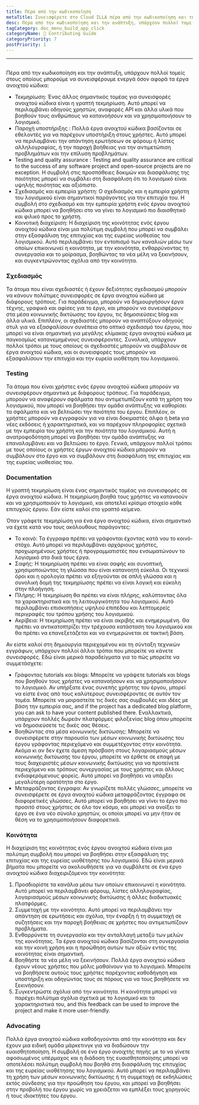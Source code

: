 ```yaml
---
title: Πέρα από την κωδικοποίηση
metaTitle: Συνεισφέρετε στο Cloud ILLA πέρα από την κωδικοποίηση και την ανάπτυξη
desc: Πέρα από την κωδικοποίηση και την ανάπτυξη, υπάρχουν πολλοί τομείς στους οποίους μπορούμε να συνεισφέρουμε ενεργά στο σύννεφο της ILLA
tagCategory: doc_menu_build_app_click
categoryName: 📎 Contributing Guide
categoryPriority: 7
postPriority: 1
---
```


* * *

## <Heading hidden>Πέρα από τον κώδικα</Heading>

Πέρα από την κωδικοποίηση και την ανάπτυξη, υπάρχουν πολλοί τομείς στους οποίους μπορούμε να συνεισφέρουμε ενεργά όσον αφορά τα έργα ανοιχτού κώδικα:

-   Τεκμηρίωση: Ένας άλλος σημαντικός τομέας για συνεισφορές ανοιχτού κώδικα είναι η γραπτή τεκμηρίωση. Αυτό μπορεί να περιλαμβάνει οδηγούς χρηστών, αναφορές API και άλλα υλικά που βοηθούν τους ανθρώπους να κατανοήσουν και να χρησιμοποιήσουν το λογισμικό.
-   Παροχή υποστήριξης : Πολλά έργα ανοιχτού κώδικα βασίζονται σε εθελοντές για να παρέχουν υποστήριξη στους χρήστες. Αυτό μπορεί να περιλαμβάνει την απάντηση ερωτήσεων σε φόρουμ ή λίστες αλληλογραφίας, ή την παροχή βοήθειας για την αντιμετώπιση προβλημάτων και την επίλυση προβλημάτων.
-   Testing and quality assurance : Testing and quality assurance are critical to the success of any software project and open-source projects are no exception. Η συμβολή στις προσπάθειες δοκιμών και διασφάλισης της ποιότητας μπορεί να συμβάλει στη διασφάλιση ότι το λογισμικό είναι υψηλής ποιότητας και αξιόπιστο.
-   Σχεδιασμός και εμπειρία χρήστη: Ο σχεδιασμός και η εμπειρία χρήστη του λογισμικού είναι σημαντικοί παράγοντες για την επιτυχία του. Η συμβολή στο σχεδιασμό και την εμπειρία χρήστη ενός έργου ανοιχτού κώδικα μπορεί να βοηθήσει στο να γίνει το λογισμικό πιο διαισθητικό και φιλικό προς το χρήστη.
-   Κοινοτική διαχείριση: Η διαχείριση της κοινότητας ενός έργου ανοιχτού κώδικα είναι μια πολύτιμη συμβολή που μπορεί να συμβάλει στην εξασφάλιση της επιτυχίας και της ευρείας υιοθεσίας του λογισμικού. Αυτό περιλαμβάνει τον εντοπισμό των καναλιών μέσω των οποίων επικοινωνεί η κοινότητα, με την κοινότητα, ενθαρρύνοντας τη συνεργασία και το μοίρασμα, βοηθώντας τα νέα μέλη να ξεκινήσουν, και συγκεντρώνοντας σχόλια από την κοινότητα.

### [](https://www.illacloud.com/zh-CN/blog/opensource-for-non-developers#design)Σχεδιασμός

Τα άτομα που είναι σχεδιαστές ή έχουν δεξιότητες σχεδιασμού μπορούν να κάνουν πολύτιμες συνεισφορές σε έργα ανοιχτού κώδικα με διάφορους τρόπους. Για παράδειγμα, μπορούν να δημιουργήσουν έργα τέχνης, γραφικά και αφίσες για το έργο, και μπορούν να συνεισφέρουν στα μέσα κοινωνικής δικτύωσης του έργου, τις δημοσιεύσεις blog και άλλα υλικά. Επιπλέον, οι σχεδιαστές μπορούν να αναπτύξουν οδηγούς στυλ για να εξασφαλίσουν συνέπεια στο οπτικό σχεδιασμό του έργου, που μπορεί να είναι σημαντική για μεγάλης κλίμακας έργα ανοιχτού κώδικα με παγκοσμίως κατανεμημένους συνεισφέροντες. Συνολικά, υπάρχουν πολλοί τρόποι με τους οποίους οι σχεδιαστές μπορούν να συμβάλουν σε έργα ανοιχτού κώδικα, και οι συνεισφορές τους μπορούν να εξασφαλίσουν την επιτυχία και την ευρεία υιοθέτηση του λογισμικού.

### [](https://www.illacloud.com/zh-CN/blog/opensource-for-non-developers#testing)Testing

Τα άτομα που είναι χρήστες ενός έργου ανοιχτού κώδικα μπορούν να συνεισφέρουν σημαντικά με διάφορους τρόπους. Για παράδειγμα, μπορούν να αναφέρουν σφάλματα που αντιμετωπίζουν κατά τη χρήση του λογισμικού, που μπορεί να βοηθήσει την ομάδα ανάπτυξης να καθορίσει τα σφάλματα και να βελτιώσει την ποιότητα του έργου. Επιπλέον, οι χρήστες μπορούν να εγγραφούν για να είναι δοκιμαστές άλφα ή beta για νέες εκδόσεις ή χαρακτηριστικά, και να παρέχουν πληροφορίες σχετικά με την εμπειρία του χρήστη και την ποιότητα του λογισμικού. Αυτή η ανατροφοδότηση μπορεί να βοηθήσει την ομάδα ανάπτυξης να επαναλαμβάνει και να βελτιώσει το έργο. Γενικά, υπάρχουν πολλοί τρόποι με τους οποίους οι χρήστες έργων ανοιχτού κώδικα μπορούν να συμβάλουν στο έργο και να συμβάλουν στη διασφάλιση της επιτυχίας και της ευρείας υιοθεσίας του.

### [](https://www.illacloud.com/zh-CN/blog/opensource-for-non-developers#documentation)Documentation

Η γραπτή τεκμηρίωση είναι ένας σημαντικός τομέας για συνεισφορές σε έργα ανοιχτού κώδικα. Η τεκμηρίωση βοηθά τους χρήστες να κατανοούν και να χρησιμοποιούν το λογισμικό, και αποτελεί κρίσιμο στοιχείο κάθε επιτυχούς έργου. Εάν είστε καλοί στο γραπτό κείμενο.

Όταν γράφετε τεκμηρίωση για ένα έργο ανοιχτού κώδικα, είναι σημαντικό να έχετε κατά νου τους ακόλουθους παράγοντες:

-   Το κοινό: Τα έγγραφα πρέπει να γράφονται έχοντας κατά νου το κοινό-στόχο. Αυτό μπορεί να περιλαμβάνει αρχάριους χρήστες, προχωρημένους χρήστες ή προγραμματιστές που ενσωματώνουν το λογισμικό στα δικά τους έργα.
-   Σαφής: Η τεκμηρίωση πρέπει να είναι σαφής και συνοπτική, χρησιμοποιώντας τη γλώσσα που είναι κατανοητή εύκολα. Οι τεχνικοί όροι και η ορολογία πρέπει να εξηγούνται σε απλή γλώσσα και η συνολική δομή της τεκμηρίωσης πρέπει να είναι λογική και εύκολη στην πλοήγηση.
-   Πλήρης: Η τεκμηρίωση θα πρέπει να είναι πλήρης, καλύπτοντας όλα τα χαρακτηριστικά και τη λειτουργικότητα του λογισμικού. Αυτό περιλαμβάνει επισκοπήσεις υψηλού επιπέδου και λεπτομερείς περιγραφές του τρόπου χρήσης του λογισμικού.
-   Ακρίβεια: Η τεκμηρίωση πρέπει να είναι ακριβής και ενημερωμένη. Θα πρέπει να αντικατοπτρίζει την τρέχουσα κατάσταση του λογισμικού και θα πρέπει να επανεξετάζεται και να ενημερώνεται σε τακτική βάση.

Αν είστε καλοί στη δημιουργία περιεχομένου και τη σύνταξη τεχνικών εγγράφων, υπάρχουν πολλοί άλλοι τρόποι που μπορείτε να κάνετε συνεισφορές. Εδώ είναι μερικά παραδείγματα για το πώς μπορείτε να συμμετάσχετε:

-   Γράφοντας tutorials και blogs: Μπορείτε να γράψετε tutorials και blogs που βοηθούν τους χρήστες να κατανοήσουν και να χρησιμοποιήσουν το λογισμικό. Αν υπήρξατε ένας συνεπής χρήστης του έργου, μπορεί να είστε ένας από τους καλύτερους συνεισφέροντες σε αυτόν τον τομέα. Μπορείτε να μοιραστείτε τις δικές σας συμβουλές και ιδέες με βάση την εμπειρία σας, and if the project has a dedicated blog platform, you can ask to have your content published there. Εναλλακτικά, υπάρχουν πολλές δωρεάν πλατφόρμες φιλοξενίας blog όπου μπορείτε να δημοσιεύσετε τις δικές σας θέσεις.
-   Βοηθώντας στα μέσα κοινωνικής δικτύωσης: Μπορείτε να συνεισφέρετε στην παρουσία των μέσων κοινωνικής δικτύωσης του έργου γράφοντας περιεχόμενο και συμμετέχοντας στην κοινότητα. Ακόμα κι αν δεν έχετε άμεση πρόσβαση στους λογαριασμούς μέσων κοινωνικής δικτύωσης του έργου, μπορείτε να έρθετε σε επαφή με τους διαχειριστές μέσων κοινωνικής δικτύωσης για να προτείνετε περιεχόμενο και τρόπους συνεργασίας με τους χρήστες και άλλους ενδιαφερόμενους φορείς. Αυτό μπορεί να βοηθήσει να υπάρξει μεγαλύτερη ορατότητα στο έργο.
-   Μεταφράζοντας έγγραφα: Αν γνωρίζετε πολλές γλώσσες, μπορείτε να συνεισφέρετε σε έργα ανοιχτού κώδικα μεταφράζοντας έγγραφα σε διαφορετικές γλώσσες. Αυτό μπορεί να βοηθήσει να γίνει το έργο πιο προσιτό στους χρήστες σε όλο τον κόσμο, και μπορεί να ανοίξει το έργο σε ένα νέο σύνολο χρηστών, οι οποίοι μπορεί να μην ήταν σε θέση να το χρησιμοποιήσουν διαφορετικά.

### [](https://www.illacloud.com/zh-CN/blog/opensource-for-non-developers#community)Κοινότητα

Η διαχείριση της κοινότητας ενός έργου ανοιχτού κώδικα είναι μια πολύτιμη συμβολή που μπορεί να βοηθήσει στην εξασφάλιση της επιτυχίας και της ευρείας υιοθέτησης του λογισμικού. Εδώ είναι μερικά βήματα που μπορείτε να ακολουθήσετε για να συμβάλετε σε ένα έργο ανοιχτού κώδικα διαχειριζόμενοι την κοινότητα:

1.  Προσδιορίστε τα κανάλια μέσω των οποίων επικοινωνεί η κοινότητα. Αυτό μπορεί να περιλαμβάνει φόρουμ, λίστες αλληλογραφίας, λογαριασμούς μέσων κοινωνικής δικτύωσης ή άλλες διαδικτυακές πλατφόρμες.
2.  Συμμετοχή με την κοινότητα. Αυτό μπορεί να περιλαμβάνει την απάντηση σε ερωτήσεις και σχόλια, την έναρξη ή τη συμμετοχή σε συζητήσεις και την παροχή βοήθειας σε χρήστες που αντιμετωπίζουν προβλήματα.
3.  Ενθαρρύνετε τη συνεργασία και την ανταλλαγή μεταξύ των μελών της κοινότητας. Τα έργα ανοιχτού κώδικα βασίζονται στη συνεργασία και την κοινή χρήση και η προώθηση αυτών των αξιών εντός της κοινότητας είναι σημαντική.
4.  Βοηθήστε τα νέα μέλη να ξεκινήσουν. Πολλά έργα ανοιχτού κώδικα έχουν νέους χρήστες που μόλις μαθαίνουν για το λογισμικό. Μπορείτε να βοηθήσετε αυτούς τους χρήστες παρέχοντας καθοδήγηση και υποστήριξη και οδηγώντας τους σε πόρους για να τους βοηθήσετε να ξεκινήσουν.
5.  Συγκεντρώστε σχόλια από την κοινότητα. Η κοινότητα μπορεί να παρέχει πολύτιμα σχόλια σχετικά με το λογισμικό και τα χαρακτηριστικά του, and this feedback can be used to improve the project and make it more user-friendly.

### [](https://www.illacloud.com/zh-CN/blog/opensource-for-non-developers#advocating)Advocating

Πολλά έργα ανοιχτού κώδικα καθοδηγούνται από την κοινότητα και δεν έχουν μια ειδική ομάδα μάρκετινγκ για να διαδώσουν την ευαισθητοποίηση. Η συμβολή σε ένα έργο ανοιχτής πηγής με το να γίνετε αφοσιωμένος υπέρμαχος και η διάδοση της ευαισθητοποίησης μπορεί να αποτελέσει πολύτιμη συμβολή που βοηθά στη διασφάλιση της επιτυχίας και της ευρείας υιοθέτησης του λογισμικού. Αυτό μπορεί να περιλαμβάνει τη χρήση των μέσων κοινωνικής δικτύωσης ή τη συμμετοχή σε εκδηλώσεις εκτός σύνδεσης για την προώθηση του έργου, και μπορεί να βοηθήσει στην προβολή του έργου χωρίς να χρειάζεται να εμπλέξει τους χορηγούς ή τους ιδιοκτήτες του έργου.
